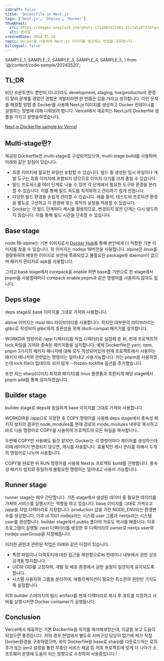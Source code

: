 ```yaml
---
isDraft: false
title: 'Dockerfile in Next.js'
tags: ['Next.js', 'Deploy', 'Docker']
thumbnail:
  src: https://images.unsplash.com/photo-1711885417401-15c2a5a9722d?q=80&w=3024&auto=format&fit=crop&ixlib=rb-4.0.3&ixid=M3wxMjA3fDB8MHxwaG90by1wYWdlfHx8fGVufDB8fHx8fA%3D%3D
  alt: 썸네일
createdDate: 2024-05-20
topic: Docker를 이용하여 Next.js 이미지를 생성하는 방법을 공유합니다.
bilingual: false
---
```


  SAMPLE_1,
  SAMPLE_2,
  SAMPLE_3,
  SAMPLE_4,
  SAMPLE_5,
} from '@/content/code-sample/20240520';

## TL;DR

비단 프론트엔드 뿐만이 아니더라도 development, staging, live(production) 환경이 달라 문제를 겪었던 경험은 개발자라면 한 번쯤은 있을 거라고 생각합니다. 이런 문제를 해결할 방법 중 Docker를 사용해 Next.js 이미지를 생성하고 Docker 컨테이너를 실행하는 방법에 대해 다뤄보려 합니다. Vercel에서 제공하는 Next.js의 Dockerfile 샘플을 가지고 설명을하겠습니다.

[Next.js Dockerfile sample by Vercel](https://github.com/vercel/next.js/blob/canary/examples/with-docker/Dockerfile)

## Multi-stage란?

제공된 Dockerfile은 multi-stage로 구성되어있으며, multi-stage build를 사용하며 아래와 같은 장점이 있습니다.

- 최종 이미지에 필요한 파일만 포함할 수 있습니다. 빌드 중 생성된 임시 파일이나 개발 도구는 최종 이미지에 포함되지 않으므로 이미지 크기를 크게 줄일 수 있습니다.
- 빌드 프로세스를 여러 단계로 나눌 수 있어 각 단계에서 필요한 도구와 환경을 분리할 수 있습니다. 이를 통해 빌드 속도를 최적화하고 관리하기 쉽게 만듭니다.
- 다양한 빌드 환경을 손쉽게 관리할 수 있습니다. 예를 들어, 테스트와 프로덕션 환경을 별도로 구성하고 각 환경에 맞는 최적의 설정을 적용할 수 있습니다.
- Docker는 각 빌드 단계마다 캐시를 활용하므로, 변경되지 않은 단계는 다시 빌드하지 않습니다. 이를 통해 빌드 시간을 단축할 수 있습니다.

## Base stage

<SyntaxHighlighter code={SAMPLE_1} lang="dockerfile" />

node:18-alpine는 기본 이미지로서 [Docker Hub](https://hub.docker.com)를 통해 본인에게 더 적합한 기본 이미지를 찾을 수 있습니다. 위 이미지는 nodejs 18버전을 사용합니다. alpine은 linux를 경량화하여 배포한 이미지로 보안에 특화되었고 불필요한 package와 daemon이 없으며 패키지 관리자로 apk를 사용합니다.

그리고 base stage에서 corepack을 enable 하면 base를 기반으로 한 stage에서 pnpm을 사용할때마다 corepack enable pnpm과 같은 명령어를 사용하지 않아도 됩니다.

## Deps stage

<SyntaxHighlighter code={SAMPLE_2} lang="dockerfile" />

deps stage로 base 이미지를 그대로 가져와 사용합니다.

alpine 이미지는 musl libc 라이브러리를 사용합니다. 하지만 대부분의 라이브러리는 glibc로 작성되어 glibc와의 호환성을 위해 libc6-compat 패키기를 설치합니다.

WORKDIR 명령어로 /app 디렉터리를 작업 디렉터리로 설정해 준 뒤, 현재 프로젝트의 lock 파일을 가져와 종속된 패키지들을 설치합니다. 예제 Dockerfile은 yarn, npm, pnpm 3가지의 패키지 매니저에 대해 모두 작성되어있어 현재 프로젝트에서 사용하는 패키지 매니저와 관련없는 명령어는 덜어내고 사용가능합니다. 저는 pnpm을 사용하였는데 lock file이 업데이트 되지 않게 --frozen-lockfile 옵션을 추가했습니다.

또한 저는 sharp(이미지 최적화 패키지)를 linux 플랫폼과 호환되게 해당 stage에서 pnpm add를 통해 설치하였습니다.

<SyntaxHighlighter code={SAMPLE_3} lang="dockerfile" />

## Builder stage

<SyntaxHighlighter code={SAMPLE_4} lang="dockerfile" />

builder stage로 deps와 동일하게 base 이미지를 그대로 가져와 사용합니다.

WORKDIR을 /app으로 지정한 후 COPY 명령어를 사용해 deps stage에서 종속성 패키지 설치의 결과인 node_modules를 현재 경로의 /node_modules 내부로 복사하고 바로 다음 명령어로 COPY를 사용하여 프로젝트의 모든 파일을 복사합니다..

두번째 COPY만 사용해도 될것 같지만, Docker는 각 명령어마다 레이어를 생성하는데 이때 레이어가 변경되지 않으면, 캐시를 사용합니다. 효율적인 캐시 관리를 위해서 두개의 명령어로 나누어 사용합니다.

COPY를 완료한 뒤 RUN 명령어를 사용해 Next.js 프로젝트 build를 진행합니다. 종속성 패키지 설치와 동일하게 불필요한 명령어는 덜어내고 사용이 가능합니다.

## Runner stage

<SyntaxHighlighter code={SAMPLE_5} lang="dockerfile" />

runner stage는 매우 간단합니다. 기존 stage에서 생성된 데이터 중 필요한 데이터를 가져와 서비스를 실행시키는 역할을 하고 있습니다.
base 이미지를 그대로 가져오고 /app을 작업 디렉터리로 지정합니다. production 값을 가진 NODE_ENV라는 환경변수를 생성합니다.
이후 id 1001 nodejs라는 시스템 user 그룹과 nextjs라는 시스템 user를 생성합니다. builder stage에서 public 폴더의 자료도 복사를 해줍니다.
이후 프로그램이 실행될 .next 디렉터리를 생성한 후 디렉터리의 owner로 nextjs user와 nodejs userGroup을 지정해줍니다.

이러한 권한과 관련된 작업은 아래와 같은 이점이 있습니다.

- 특정 파일이나 디렉토리에 대한 접근을 제한함으로써 컨테이너 내부에서 권한 상승 공격을 방지합니다.
- UID와 GID를 고정하여, 개발 및 배포 환경에서 권한 설정이 일관되게 유지되도록 합니다.
- 시스템 사용자와 그룹을 분리하여, 애플리케이션이 필요한 최소한의 권한만 가지도록 설정합니다.

이후 builder 스테이지의 빌드 artifact를 현재 디렉터리로 복사 후 포트를 지정하고 서버를 실행시키면 Docker container가 실행됩니다.

## Conclusion

Vercel에서 제공하는 기본 Dockerfile을 의미를 해석해보았는데, 이글을 보고 도움이 되었으면 좋겠습니다. 저의 경우 현업에서 별도로 서버구성 담당이 없기에 제가 직접 Docker환경을 구축하였으며, 위의 Dockerfile을 base로 sharp를 다운로드하는 로직 추가 또는 pm2 설정을 통한 무중단 서비스 제공 등 저희 프로젝트에 맞게 더 나아가 소프트웨어 운영에 도움이 되는 방향으로 수정하여 사용중입니다.!
